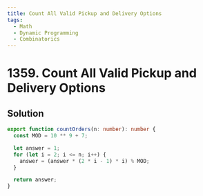 ```yaml
---
title: Count All Valid Pickup and Delivery Options
tags:
  - Math
  - Dynamic Programming
  - Combinatorics
---
```


# 1359. Count All Valid Pickup and Delivery Options

<Badges>
  <LevelBadge level="hard" />
  <TopicBadge name="Math" slug="math" />
  <TopicBadge name="Dynamic Programming" slug="dynamic-programming" />
  <TopicBadge name="Combinatorics" slug="combinatorics" />
</Badges>

## Solution

```typescript filename="solution.ts" copy
export function countOrders(n: number): number {
  const MOD = 10 ** 9 + 7;

  let answer = 1;
  for (let i = 2; i <= n; i++) {
    answer = (answer * (2 * i - 1) * i) % MOD;
  }

  return answer;
}
```

<ProblemLink
  codingSite="leetcode"
  href="https://leetcode.com/problems/count-all-valid-pickup-and-delivery-options"
  title="Count All Valid Pickup and Delivery Options"
/>
